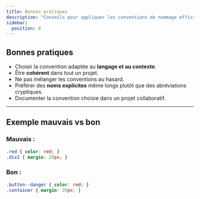 ```yaml
---
title: Bonnes pratiques
description: "Conseils pour appliquer les conventions de nommage efficacement."
sidebar:
  position: 8
---
```


## Bonnes pratiques

- Choisir la convention adaptée au **langage et au contexte**.  
- Être **cohérent** dans tout un projet.  
- Ne pas mélanger les conventions au hasard.  
- Préférer des **noms explicites** même longs plutôt que des abréviations cryptiques.  
- Documenter la convention choisie dans un projet collaboratif.  

---

## Exemple mauvais vs bon

### Mauvais :
```css
.red { color: red; }
.div2 { margin: 20px; }
```

### Bon :
```css
.button--danger { color: red; }
.container { margin: 20px; }
```
